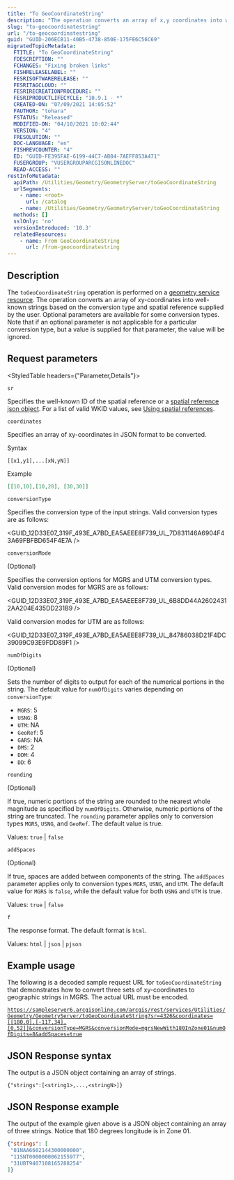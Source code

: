 ```yaml
---
title: "To GeoCoordinateString"
description: "The operation converts an array of x,y coordinates into well-known strings based on the conversion type and spatial reference supplied by the user."
slug: "to-geocoordinatestring"
url: "/to-geocoordinatestring"
guid: "GUID-206ECB11-40B5-4738-850E-175FE6C56C69"
migratedTopicMetadata:
  FTITLE: "To GeoCoordinateString"
  FDESCRIPTION: ""
  FCHANGES: "Fixing broken links"
  FISHRELEASELABEL: ""
  FESRISOFTWARERELEASE: ""
  FESRITAGCLOUD: ""
  FESRIRECREATIONPROCEDURE: ""
  FESRIPRODUCTLIFECYCLE: "10.9.1 - *"
  CREATED-ON: "07/09/2021 14:05:52"
  FAUTHOR: "tohara"
  FSTATUS: "Released"
  MODIFIED-ON: "04/10/2021 10:02:44"
  VERSION: "4"
  FRESOLUTION: ""
  DOC-LANGUAGE: "en"
  FISHREVCOUNTER: "4"
  ED: "GUID-FE395FAE-6199-44C7-AB84-7AEFF853A471"
  FUSERGROUP: "VUSERGROUPARCGISONLINEDOC"
  READ-ACCESS: ""
restInfoMetadata:
  apiPath: /Utilities/Geometry/GeometryServer/toGeoCoordinateString
  urlSegments:
    - name: <root>
      url: /catalog
    - name: /Utilities/Geometry/GeometryServer/toGeoCoordinateString
  methods: []
  sslOnly: 'no'
  versionIntroduced: '10.3'
  relatedResources:
    - name: From GeoCoordinateString
      url: /from-geocoordinatestring
---
```



## Description

The `toGeoCoordinateString` operation is performed on a [geometry service resource](/geometry-service). The operation converts an array of xy-coordinates into well-known strings based on the conversion type and spatial reference supplied by the user. Optional parameters are available for some conversion types. Note that if an optional parameter is not applicable for a particular conversion type, but a value is supplied for that parameter, the value will be ignored. 

## Request parameters

<StyledTable headers={"Parameter,Details"}>

<StyledTableRow>
<StyledTableCell cellStyle="markdown">

`sr` 

</StyledTableCell>

<StyledTableCell cellStyle="markdown">

Specifies the well-known ID of the spatial reference or a [spatial reference json object](/geometry-objects#spatial-reference). For a list of valid WKID values, see [Using spatial references](/using-spatial-references).

</StyledTableCell>
</StyledTableRow>

<StyledTableRow>
<StyledTableCell cellStyle="markdown">

`coordinates` 

</StyledTableCell>

<StyledTableCell cellStyle="markdown">

Specifies an array of xy-coordinates in JSON format to be converted.

Syntax

```other
[[x1,y1],...[xN,yN]]
```

Example

```json
[[10,10],[10,20], [30,30]]
```

</StyledTableCell>
</StyledTableRow>

<StyledTableRow>
<StyledTableCell cellStyle="markdown">

`conversionType` 

</StyledTableCell>

<StyledTableCell cellStyle="markdown">

Specifies the conversion type of the input strings. Valid conversion types are as follows:

<GUID_12D33E07_319F_493E_A7BD_EA5AEEE8F739_UL_7D831146A6904F43A69FBFBD654F4E7A />

</StyledTableCell>
</StyledTableRow>

<StyledTableRow>
<StyledTableCell cellStyle="markdown">

`conversionMode` 

(Optional)

</StyledTableCell>

<StyledTableCell cellStyle="markdown">

Specifies the conversion options for MGRS and UTM conversion types. Valid conversion modes for MGRS are as follows:

<GUID_12D33E07_319F_493E_A7BD_EA5AEEE8F739_UL_6B8DD44A26024312AA204E435DD231B9 />

Valid conversion modes for UTM are as follows:

<GUID_12D33E07_319F_493E_A7BD_EA5AEEE8F739_UL_84786038D21F4DC39099C93E9FDD89F1 />

</StyledTableCell>
</StyledTableRow>

<StyledTableRow>
<StyledTableCell cellStyle="markdown">

`numOfDigits` 

(Optional)

</StyledTableCell>

<StyledTableCell cellStyle="markdown">

Sets the number of digits to output for each of the numerical portions in the string. The default value for `numOfDigits` varies depending on `conversionType`: 

- `MGRS`: 5
- `USNG`: 8
- `UTM`: NA
- `GeoRef`: 5
- `GARS`: NA
- `DMS`: 2
- `DDM`: 4
- `DD`: 6

</StyledTableCell>
</StyledTableRow>

<StyledTableRow>
<StyledTableCell cellStyle="markdown">

`rounding` 

(Optional)

</StyledTableCell>

<StyledTableCell cellStyle="markdown">

If true, numeric portions of the string are rounded to the nearest whole magnitude as specified by `numOfDigits`. Otherwise, numeric portions of the string are truncated. The `rounding` parameter applies only to conversion types `MGRS`, `USNG`, and `GeoRef`. The default value is true.

Values: `true`  \| `false` 

</StyledTableCell>
</StyledTableRow>

<StyledTableRow>
<StyledTableCell cellStyle="markdown">

`addSpaces` 

(Optional) 

</StyledTableCell>

<StyledTableCell cellStyle="markdown">

If true, spaces are added between components of the string. The `addSpaces` parameter applies only to conversion types `MGRS`, `USNG`, and `UTM`. The default value for `MGRS` is `false`, while the default value for both `USNG` and `UTM` is true.

Values: `true`  \| `false` 

</StyledTableCell>
</StyledTableRow>

<StyledTableRow>
<StyledTableCell cellStyle="markdown">

`f` 

</StyledTableCell>

<StyledTableCell cellStyle="markdown">

The response format. The default format is `html`.

Values: `html`  \| `json`  \| `pjson` 

</StyledTableCell>

</StyledTableRow>

</StyledTable>

## Example usage

The following is a decoded sample request URL for `toGeoCoordinateString` that demonstrates how to convert three sets of xy-coordinates to geographic strings in MGRS. The actual URL must be encoded.

[`https://sampleserver6.arcgisonline.com/arcgis/rest/services/Utilities/Geometry/GeometryServer/toGeoCoordinateString?sr=4326&coordinates=[[180,0],[-117,34],[0,52]]&conversionType=MGRS&conversionMode=mgrsNewWith180InZone01&numOfDigits=8&addSpaces=true`](https://sampleserver6.arcgisonline.com/arcgis/rest/services/Utilities/Geometry/GeometryServer/toGeoCoordinateString?sr=4326&coordinates=%5B%5B180%2C0%5D%2C%5B-117%2C34%5D%2C%5B0%2C52%5D%5D&conversionType=MGRS&conversionMode=mgrsNewWith180InZone01&numOfDigits=8&rounding=false&addSpaces=false&f=html)

## JSON Response syntax

The output is a JSON object containing an array of strings.

```other
{"strings":[<string1>,...,<stringN>]}
```

## JSON Response example

The output of the example given above is a JSON object containing an array of three strings. Notice that 180 degrees longitude is in Zone 01.

```json
{"strings": [
 "01NAA6602144300000000",
 "11SNT0000000062155977",
 "31UBT9407108165288254"
]}
```
